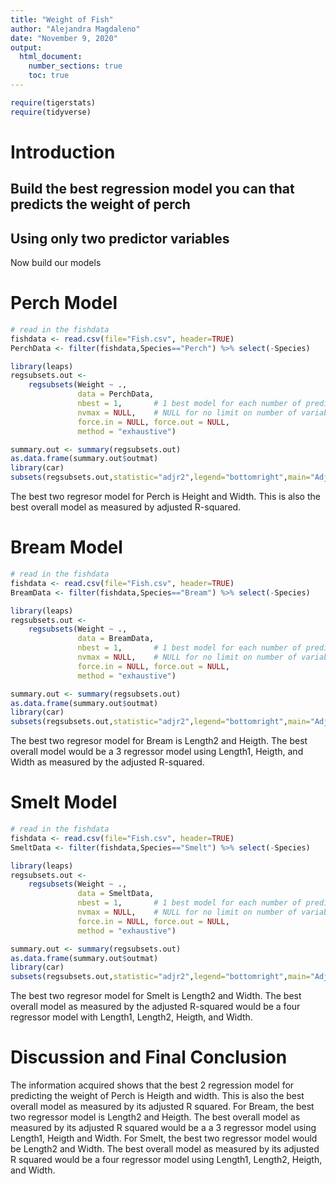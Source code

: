 ```yaml
---
title: "Weight of Fish"
author: "Alejandra Magdaleno"
date: "November 9, 2020"
output: 
  html_document:
    number_sections: true
    toc: true
---
```



```r
require(tigerstats)
require(tidyverse)
```

# Introduction

<!--In this section you explain what you are trying to show.  Where did the data come from?  What is the research or other question you are trying to answer?!-->

## Build the best regression model you can that predicts the weight of perch
## Using only two predictor variables  

Now build our models

# Perch Model

```r
# read in the fishdata
fishdata <- read.csv(file="Fish.csv", header=TRUE)
PerchData <- filter(fishdata,Species=="Perch") %>% select(-Species)
```



```r
library(leaps)
regsubsets.out <-
    regsubsets(Weight ~ .,
               data = PerchData,
               nbest = 1,       # 1 best model for each number of predictors
               nvmax = NULL,    # NULL for no limit on number of variables
               force.in = NULL, force.out = NULL,
               method = "exhaustive")

summary.out <- summary(regsubsets.out)
as.data.frame(summary.out$outmat)
library(car)
subsets(regsubsets.out,statistic="adjr2",legend="bottomright",main="Adjusted R^2")
```
  
The best two regresor model for Perch is Height and Width.  This is also the best overall model as measured by adjusted R-squared.   
  
    
  
#  Bream Model

```r
# read in the fishdata
fishdata <- read.csv(file="Fish.csv", header=TRUE)
BreamData <- filter(fishdata,Species=="Bream") %>% select(-Species)
```

```r
library(leaps)
regsubsets.out <-
    regsubsets(Weight ~ .,
               data = BreamData,
               nbest = 1,       # 1 best model for each number of predictors
               nvmax = NULL,    # NULL for no limit on number of variables
               force.in = NULL, force.out = NULL,
               method = "exhaustive")

summary.out <- summary(regsubsets.out)
as.data.frame(summary.out$outmat)
library(car)
subsets(regsubsets.out,statistic="adjr2",legend="bottomright",main="Adjusted R^2")
```

The best two regresor model for Bream is Length2 and Heigth.  The best overall model would be a 3 regressor model using Length1, Heigth, and Width as measured by the adjusted R-squared.
  
#  Smelt Model

```r
# read in the fishdata
fishdata <- read.csv(file="Fish.csv", header=TRUE)
SmeltData <- filter(fishdata,Species=="Smelt") %>% select(-Species)
```

```r
library(leaps)
regsubsets.out <-
    regsubsets(Weight ~ .,
               data = SmeltData,
               nbest = 1,       # 1 best model for each number of predictors
               nvmax = NULL,    # NULL for no limit on number of variables
               force.in = NULL, force.out = NULL,
               method = "exhaustive")

summary.out <- summary(regsubsets.out)
as.data.frame(summary.out$outmat)
library(car)
subsets(regsubsets.out,statistic="adjr2",legend="bottomright",main="Adjusted R^2")
```

The best two regresor model for Smelt is Length2 and Width.  The best overall model as measured by the adjusted R-squared would be a four regressor model with Length1, Length2, Heigth, and Width. 

# Discussion and Final Conclusion

The information acquired shows that the best 2 regression model for predicting the weight of Perch is Heigth and width. This is also the best overall model as measured by its adjusted R squared.  For Bream, the best two regressor model is Length2 and Heigth.  The best overall model as measured by its adjusted R squared would be a a 3 regressor model using Length1, Heigth and Width.  For Smelt, the best two regressor model would be Length2 and Width.  The best overall model as measured by its adjusted R squared would be a four regressor model using Length1, Length2, Heigth, and Width.     


<!--Discussion and conclusion here.  If you found a relationship be sure to consider whether the relationship occurs because one of the variavbles causes the other, or whether they perhasps are related for some other reason.  Watch the chapter 6 videos from the GeorgeTown videos collection.!-->
